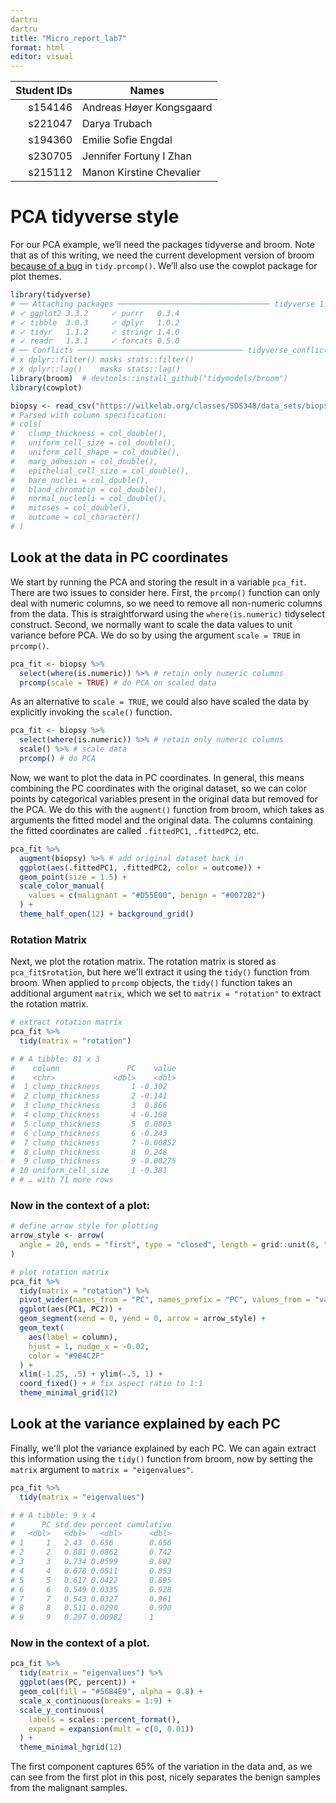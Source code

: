 ```yaml
---
dartru
dartru
title: "Micro_report_lab7"
format: html
editor: visual
---
```


| Student IDs | Names                    |
|------------:|--------------------------|
|     s154146 | Andreas Høyer Kongsgaard |
|     s221047 | Darya Trubach            |
|     s194360 | Emilie Sofie Engdal      |
|     s230705 | Jennifer Fortuny I Zhan  |
|     s215112 | Manon Kirstine Chevalier |

# PCA tidyverse style

For our PCA example, we'll need the packages tidyverse and broom. Note that as of this writing, we need the current development version of broom [because of a bug](https://github.com/tidymodels/broom/issues/923) in `tidy.prcomp()`. We'll also use the cowplot package for plot themes.

```r
library(tidyverse)
# ── Attaching packages ────────────────────────────────── tidyverse 1.3.0 ──
# ✓ ggplot2 3.3.2     ✓ purrr   0.3.4
# ✓ tibble  3.0.3     ✓ dplyr   1.0.2
# ✓ tidyr   1.1.2     ✓ stringr 1.4.0
# ✓ readr   1.3.1     ✓ forcats 0.5.0
# ── Conflicts ───────────────────────────────────── tidyverse_conflicts() ──
# x dplyr::filter() masks stats::filter()
# x dplyr::lag()    masks stats::lag()
library(broom)  # devtools::install_github("tidymodels/broom")
library(cowplot)
```

```r
biopsy <- read_csv("https://wilkelab.org/classes/SDS348/data_sets/biopsy.csv")
# Parsed with column specification:
# cols(
#   clump_thickness = col_double(),
#   uniform_cell_size = col_double(),
#   uniform_cell_shape = col_double(),
#   marg_adhesion = col_double(),
#   epithelial_cell_size = col_double(),
#   bare_nuclei = col_double(),
#   bland_chromatin = col_double(),
#   normal_nucleoli = col_double(),
#   mitoses = col_double(),
#   outcome = col_character()
# )

```

## Look at the data in PC coordinates

We start by running the PCA and storing the result in a variable `pca_fit`. There are two issues to consider here. First, the `prcomp()` function can only deal with numeric columns, so we need to remove all non-numeric columns from the data. This is straightforward using the `where(is.numeric)` tidyselect construct. Second, we normally want to scale the data values to unit variance before PCA. We do so by using the argument `scale = TRUE` in `prcomp()`.

```r
pca_fit <- biopsy %>% 
  select(where(is.numeric)) %>% # retain only numeric columns
  prcomp(scale = TRUE) # do PCA on scaled data
```

As an alternative to `scale = TRUE`, we could also have scaled the data by explicitly invoking the `scale()` function.

```r
pca_fit <- biopsy %>% 
  select(where(is.numeric)) %>% # retain only numeric columns
  scale() %>% # scale data
  prcomp() # do PCA
```

Now, we want to plot the data in PC coordinates. In general, this means combining the PC coordinates with the original dataset, so we can color points by categorical variables present in the original data but removed for the PCA. We do this with the `augment()` function from broom, which takes as arguments the fitted model and the original data. The columns containing the fitted coordinates are called `.fittedPC1`, `.fittedPC2`, etc.

```r
pca_fit %>%
  augment(biopsy) %>% # add original dataset back in
  ggplot(aes(.fittedPC1, .fittedPC2, color = outcome)) + 
  geom_point(size = 1.5) +
  scale_color_manual(
    values = c(malignant = "#D55E00", benign = "#0072B2")
  ) +
  theme_half_open(12) + background_grid()
```

### Rotation Matrix

Next, we plot the rotation matrix. The rotation matrix is stored as `pca_fit$rotation`, but here we\'ll extract it using the `tidy()` function from broom. When applied to `prcomp` objects, the `tidy()` function takes an additional argument `matrix`, which we set to `matrix = "rotation"` to extract the rotation matrix.

```r
# extract rotation matrix
pca_fit %>%
  tidy(matrix = "rotation")
```

```r
# # A tibble: 81 x 3
#    column               PC    value
#    <chr>             <dbl>    <dbl>
#  1 clump_thickness       1 -0.302  
#  2 clump_thickness       2 -0.141  
#  3 clump_thickness       3  0.866  
#  4 clump_thickness       4 -0.108  
#  5 clump_thickness       5  0.0803 
#  6 clump_thickness       6 -0.243  
#  7 clump_thickness       7 -0.00852
#  8 clump_thickness       8  0.248  
#  9 clump_thickness       9 -0.00275
# 10 uniform_cell_size     1 -0.381  
# # … with 71 more rows
```

### Now in the context of a plot:

```r
# define arrow style for plotting
arrow_style <- arrow(
  angle = 20, ends = "first", type = "closed", length = grid::unit(8, "pt")
)

# plot rotation matrix
pca_fit %>%
  tidy(matrix = "rotation") %>%
  pivot_wider(names_from = "PC", names_prefix = "PC", values_from = "value") %>%
  ggplot(aes(PC1, PC2)) +
  geom_segment(xend = 0, yend = 0, arrow = arrow_style) +
  geom_text(
    aes(label = column),
    hjust = 1, nudge_x = -0.02, 
    color = "#904C2F"
  ) +
  xlim(-1.25, .5) + ylim(-.5, 1) +
  coord_fixed() + # fix aspect ratio to 1:1
  theme_minimal_grid(12)
```

## Look at the variance explained by each PC 

Finally, we\'ll plot the variance explained by each PC. We can again extract this information using the `tidy()` function from broom, now by setting the `matrix` argument to `matrix = "eigenvalues"`.

```r
pca_fit %>%
  tidy(matrix = "eigenvalues")
```

```r
# # A tibble: 9 x 4
#      PC std.dev percent cumulative
#   <dbl>   <dbl>   <dbl>      <dbl>
# 1     1   2.43  0.656        0.656
# 2     2   0.881 0.0862       0.742
# 3     3   0.734 0.0599       0.802
# 4     4   0.678 0.0511       0.853
# 5     5   0.617 0.0422       0.895
# 6     6   0.549 0.0335       0.928
# 7     7   0.543 0.0327       0.961
# 8     8   0.511 0.0290       0.990
# 9     9   0.297 0.00982      1
```

### Now in the context of a plot.

```r
pca_fit %>%
  tidy(matrix = "eigenvalues") %>%
  ggplot(aes(PC, percent)) +
  geom_col(fill = "#56B4E9", alpha = 0.8) +
  scale_x_continuous(breaks = 1:9) +
  scale_y_continuous(
    labels = scales::percent_format(),
    expand = expansion(mult = c(0, 0.01))
  ) +
  theme_minimal_hgrid(12)
```

The first component captures 65% of the variation in the data and, as we can see from the first plot in this post, nicely separates the benign samples from the malignant samples.

